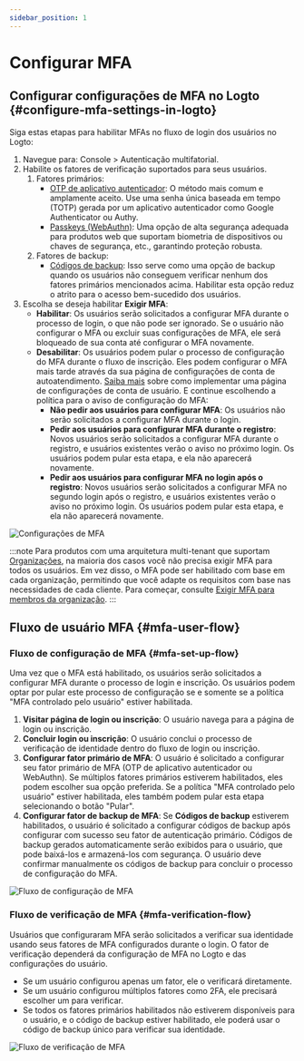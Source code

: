 ```yaml
---
sidebar_position: 1
---
```


# Configurar MFA

## Configurar configurações de MFA no Logto \{#configure-mfa-settings-in-logto}

Siga estas etapas para habilitar MFAs no fluxo de login dos usuários no Logto:

1. Navegue para: <CloudLink to="/mfa">Console > Autenticação multifatorial</CloudLink>.
2. Habilite os fatores de verificação suportados para seus usuários.
   1. Fatores primários:
      - [OTP de aplicativo autenticador](/end-user-flows/mfa/authenticator-app-otp): O método mais comum e amplamente aceito. Use uma senha única baseada em tempo (TOTP) gerada por um aplicativo autenticador como Google Authenticator ou Authy.
      - [Passkeys (WebAuthn)](/end-user-flows/mfa/webauthn): Uma opção de alta segurança adequada para produtos web que suportam biometria de dispositivos ou chaves de segurança, etc., garantindo proteção robusta.
   2. Fatores de backup:
      - [Códigos de backup](/end-user-flows/mfa/backup-codes): Isso serve como uma opção de backup quando os usuários não conseguem verificar nenhum dos fatores primários mencionados acima. Habilitar esta opção reduz o atrito para o acesso bem-sucedido dos usuários.
3. Escolha se deseja habilitar **Exigir MFA**:
   - **Habilitar**: Os usuários serão solicitados a configurar MFA durante o processo de login, o que não pode ser ignorado. Se o usuário não configurar o MFA ou excluir suas configurações de MFA, ele será bloqueado de sua conta até configurar o MFA novamente.
   - **Desabilitar**: Os usuários podem pular o processo de configuração do MFA durante o fluxo de inscrição. Eles podem configurar o MFA mais tarde através da sua página de configurações de conta de autoatendimento. [Saiba mais](/end-user-flows/account-settings/) sobre como implementar uma página de configurações de conta de usuário. E continue escolhendo a política para o aviso de configuração do MFA:
     - **Não pedir aos usuários para configurar MFA**: Os usuários não serão solicitados a configurar MFA durante o login.
     - **Pedir aos usuários para configurar MFA durante o registro**: Novos usuários serão solicitados a configurar MFA durante o registro, e usuários existentes verão o aviso no próximo login. Os usuários podem pular esta etapa, e ela não aparecerá novamente.
     - **Pedir aos usuários para configurar MFA no login após o registro**: Novos usuários serão solicitados a configurar MFA no segundo login após o registro, e usuários existentes verão o aviso no próximo login. Os usuários podem pular esta etapa, e ela não aparecerá novamente.

![Configurações de MFA](./assets/configure-mfa.png)

:::note
Para produtos com uma arquitetura multi-tenant que suportam [Organizações](/organizations), na maioria dos casos você não precisa exigir MFA para todos os usuários. Em vez disso, o MFA pode ser habilitado com base em cada organização, permitindo que você adapte os requisitos com base nas necessidades de cada cliente. Para começar, consulte [Exigir MFA para membros da organização](/organizations/organization-management#require-mfa-for-organization-members).
:::

## Fluxo de usuário MFA \{#mfa-user-flow}

### Fluxo de configuração de MFA \{#mfa-set-up-flow}

Uma vez que o MFA está habilitado, os usuários serão solicitados a configurar MFA durante o processo de login e inscrição. Os usuários podem optar por pular este processo de configuração se e somente se a política "MFA controlado pelo usuário" estiver habilitada.

1. **Visitar página de login ou inscrição**: O usuário navega para a página de login ou inscrição.
2. **Concluir login ou inscrição**: O usuário conclui o processo de verificação de identidade dentro do fluxo de login ou inscrição.
3. **Configurar fator primário de MFA**: O usuário é solicitado a configurar seu fator primário de MFA (OTP de aplicativo autenticador ou WebAuthn). Se múltiplos fatores primários estiverem habilitados, eles podem escolher sua opção preferida. Se a política "MFA controlado pelo usuário" estiver habilitada, eles também podem pular esta etapa selecionando o botão "Pular".
4. **Configurar fator de backup de MFA**: Se **Códigos de backup** estiverem habilitados, o usuário é solicitado a configurar códigos de backup após configurar com sucesso seu fator de autenticação primário. Códigos de backup gerados automaticamente serão exibidos para o usuário, que pode baixá-los e armazená-los com segurança. O usuário deve confirmar manualmente os códigos de backup para concluir o processo de configuração do MFA.

![Fluxo de configuração de MFA](./assets/link-mfa.png)

### Fluxo de verificação de MFA \{#mfa-verification-flow}

Usuários que configuraram MFA serão solicitados a verificar sua identidade usando seus fatores de MFA configurados durante o login. O fator de verificação dependerá da configuração de MFA no Logto e das configurações do usuário.

- Se um usuário configurou apenas um fator, ele o verificará diretamente.
- Se um usuário configurou múltiplos fatores como 2FA, ele precisará escolher um para verificar.
- Se todos os fatores primários habilitados não estiverem disponíveis para o usuário, e o código de backup estiver habilitado, ele poderá usar o código de backup único para verificar sua identidade.

![Fluxo de verificação de MFA](./assets/verify-mfa.png)
